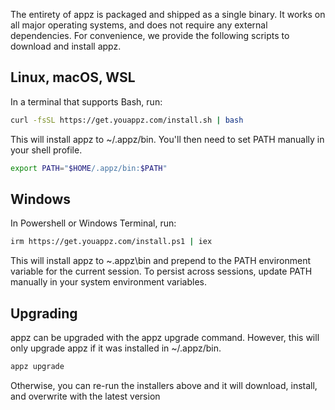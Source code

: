 The entirety of appz is packaged and shipped as a single binary. It works on all major operating systems, and does not require any external dependencies. For convenience, we provide the following scripts to download and install appz.


## Linux, macOS, WSL

In a terminal that supports Bash, run:

```bash
curl -fsSL https://get.youappz.com/install.sh | bash
```

This will install appz to ~/.appz/bin. You'll then need to set PATH manually in your shell profile.

```bash
export PATH="$HOME/.appz/bin:$PATH"
```

## Windows
In Powershell or Windows Terminal, run:

```bash
irm https://get.youappz.com/install.ps1 | iex
```

This will install appz to ~\.appz\bin and prepend to the PATH environment variable for the current session. To persist across sessions, update PATH manually in your system environment variables.

## Upgrading
appz can be upgraded with the appz upgrade command. However, this will only upgrade appz if it was installed in ~/.appz/bin.

```bash
appz upgrade
```

Otherwise, you can re-run the installers above and it will download, install, and overwrite with the latest version